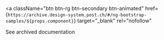 <a
  className="btn btn-rg btn-secondary btn-animated"
  href={`https://archive.design-system.post.ch/#/ng-bootstrap-samples/${props.component}`}
  target="_blank"
  rel="nofollow"
>
  <span>See archived documentation</span>
</a>

